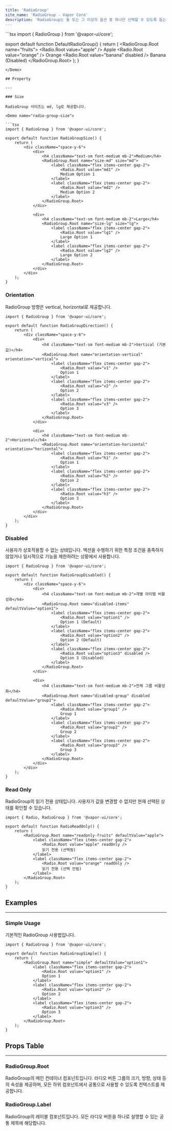 ```yaml
---
title: 'RadioGroup'
site_name: 'RadioGroup - Vapor Core'
description: 'RadioGroup는 둘 또는 그 이상의 옵션 중 하나만 선택할 수 있도록 돕는 입력 컴포넌트입니다.'
---
```


<Demo name="default-radio-group">
```tsx
import { RadioGroup } from '@vapor-ui/core';

export default function DefaultRadioGroup() {
    return (
        <RadioGroup.Root name="fruits">
            <label className="flex items-center gap-2">
                <Radio.Root value="apple" />
                Apple
            </label>
            <label className="flex items-center gap-2">
                <Radio.Root value="orange" />
                Orange
            </label>
            <label className="flex items-center gap-2">
                <Radio.Root value="banana" disabled />
                Banana (Disabled)
            </label>
        </RadioGroup.Root>
    );
}
```
</Demo>

## Property

---

### Size

RadioGroup 사이즈는 md, lg로 제공합니다.

<Demo name="radio-group-size">

```tsx
import { RadioGroup } from '@vapor-ui/core';

export default function RadioGroupSize() {
    return (
        <div className="space-y-6">
            <div>
                <h4 className="text-sm font-medium mb-2">Medium</h4>
                <RadioGroup.Root name="size-md" size="md">
                    <label className="flex items-center gap-2">
                        <Radio.Root value="md1" />
                        Medium Option 1
                    </label>
                    <label className="flex items-center gap-2">
                        <Radio.Root value="md2" />
                        Medium Option 2
                    </label>
                </RadioGroup.Root>
            </div>

            <div>
                <h4 className="text-sm font-medium mb-2">Large</h4>
                <RadioGroup.Root name="size-lg" size="lg">
                    <label className="flex items-center gap-2">
                        <Radio.Root value="lg1" />
                        Large Option 1
                    </label>
                    <label className="flex items-center gap-2">
                        <Radio.Root value="lg2" />
                        Large Option 2
                    </label>
                </RadioGroup.Root>
            </div>
        </div>
    );
}
```

</Demo>

### Orientation

RadioGroup 방향은 vertical, horizontal로 제공합니다.

<Demo name="radio-group-direction">

```tsx
import { RadioGroup } from '@vapor-ui/core';

export default function RadioGroupDirection() {
    return (
        <div className="space-y-6">
            <div>
                <h4 className="text-sm font-medium mb-2">Vertical (기본값)</h4>
                <RadioGroup.Root name="orientation-vertical" orientation="vertical">
                    <label className="flex items-center gap-2">
                        <Radio.Root value="v1" />
                        Option 1
                    </label>
                    <label className="flex items-center gap-2">
                        <Radio.Root value="v2" />
                        Option 2
                    </label>
                    <label className="flex items-center gap-2">
                        <Radio.Root value="v3" />
                        Option 3
                    </label>
                </RadioGroup.Root>
            </div>

            <div>
                <h4 className="text-sm font-medium mb-2">Horizontal</h4>
                <RadioGroup.Root name="orientation-horizontal" orientation="horizontal">
                    <label className="flex items-center gap-2">
                        <Radio.Root value="h1" />
                        Option 1
                    </label>
                    <label className="flex items-center gap-2">
                        <Radio.Root value="h2" />
                        Option 2
                    </label>
                    <label className="flex items-center gap-2">
                        <Radio.Root value="h3" />
                        Option 3
                    </label>
                </RadioGroup.Root>
            </div>
        </div>
    );
}
```

</Demo>

### Disabled

사용자가 상호작용할 수 없는 상태입니다. 액션을 수행하기 위한 특정 조건을 충족하지 않았거나 일시적으로 기능을 제한하려는 상황에서 사용합니다.

<Demo name="radio-group-disabled">

```tsx
import { RadioGroup } from '@vapor-ui/core';

export default function RadioGroupDisabled() {
    return (
        <div className="space-y-6">
            <div>
                <h4 className="text-sm font-medium mb-2">개별 아이템 비활성화</h4>
                <RadioGroup.Root name="disabled-items" defaultValue="option1">
                    <label className="flex items-center gap-2">
                        <Radio.Root value="option1" />
                        Option 1 (Default)
                    </label>
                    <label className="flex items-center gap-2">
                        <Radio.Root value="option2" />
                        Option 2 (Default)
                    </label>
                    <label className="flex items-center gap-2">
                        <Radio.Root value="option3" disabled />
                        Option 3 (Disabled)
                    </label>
                </RadioGroup.Root>
            </div>

            <div>
                <h4 className="text-sm font-medium mb-2">전체 그룹 비활성화</h4>
                <RadioGroup.Root name="disabled-group" disabled defaultValue="group1">
                    <label className="flex items-center gap-2">
                        <Radio.Root value="group1" />
                        Group 1
                    </label>
                    <label className="flex items-center gap-2">
                        <Radio.Root value="group2" />
                        Group 2
                    </label>
                    <label className="flex items-center gap-2">
                        <Radio.Root value="group3" />
                        Group 3
                    </label>
                </RadioGroup.Root>
            </div>
        </div>
    );
}
```

</Demo>

### Read Only

RadioGroup의 읽기 전용 상태입니다. 사용자가 값을 변경할 수 없지만 현재 선택된 상태를 확인할 수 있습니다.

<Demo name="radio-readonly">

```tsx
import { Radio, RadioGroup } from '@vapor-ui/core';

export default function RadioReadOnly() {
    return (
        <RadioGroup.Root name="readonly-fruits" defaultValue="apple">
            <label className="flex items-center gap-2">
                <Radio.Root value="apple" readOnly />
                읽기 전용 (선택됨)
            </label>
            <label className="flex items-center gap-2">
                <Radio.Root value="orange" readOnly />
                읽기 전용 (선택 안됨)
            </label>
        </RadioGroup.Root>
    );
}
```

</Demo>

## Examples

---

### Simple Usage

기본적인 RadioGroup 사용법입니다.

<Demo name="radio-group-simple">

```tsx
import { RadioGroup } from '@vapor-ui/core';

export default function RadioGroupSimple() {
    return (
        <RadioGroup.Root name="simple" defaultValue="option1">
            <label className="flex items-center gap-2">
                <Radio.Root value="option1" />
                Option 1
            </label>
            <label className="flex items-center gap-2">
                <Radio.Root value="option2" />
                Option 2
            </label>
            <label className="flex items-center gap-2">
                <Radio.Root value="option3" />
                Option 3
            </label>
        </RadioGroup.Root>
    );
}
```

</Demo>

## Props Table

---

### RadioGroup.Root

RadioGroup의 메인 컨테이너 컴포넌트입니다. 라디오 버튼 그룹의 크기, 방향, 상태 등의 속성을 제공하며, 모든 하위 컴포넌트에서 공통으로 사용할 수 있도록 컨텍스트를 제공합니다.

<ComponentPropsTable file="radio-group" section="props" />

### RadioGroup.Label

RadioGroup의 레이블 컴포넌트입니다. 모든 라디오 버튼을 하나로 설명할 수 있는 공통 제목에 해당합니다.

<ComponentPropsTable file="radio-group" section="labelProps" />
